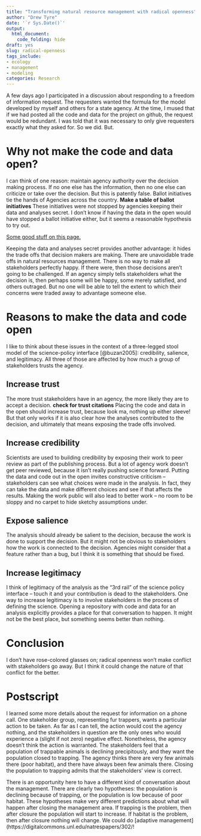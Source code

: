```yaml
---
title: "Transforming natural resource management with radical openness"
author: "Drew Tyre"
date: '`r Sys.Date()`'
output: 
  html_document:
    code_folding: hide
draft: yes
slug: radical-openness
tags_include:
- ecology
- management
- modeling
categories: Research
---
```


A few days ago I participated in a discussion about responding to a freedom of 
information request. The requesters wanted the formula for the model developed 
by myself and others for a state agency. At the time, I mused that if we had
posted all the code and data for the project on github, the request would be 
redundant. I was told that it was necessary to only give requesters exactly 
what they asked for. So we did. But.

# Why not make the code and data open? 

I can think of one reason: maintain 
agency authority over the decision making process. If no one else has the 
information, then no one else can criticize or take over the decision. But this
is patently false. Ballot initiatives tie the hands of Agencies across the country. 
**Make a table of ballot initiatives**
These initiatives were not stopped by agencies keeping their data and analyses
secret. I don't know if having the data in the open would have stopped a ballot initiative
either, but it seems a reasonable hypothesis to try out. 


[Some good stuff on this page.](https://www.outdoorlife.com/articles/hunting/2016/01/it-time-rethink-north-american-model-wildlife-conservation/)

Keeping the data and analyses secret provides another advantage: it hides the trade offs
that decision makers are making. There are unavoidable trade offs in natural 
resources management. There is no way to make all stakeholders perfectly happy. 
If there were, then those decisions aren't going to be challenged. If an agency
simply tells stakeholders what the decision is, then perhaps some will be 
happy, some merely satisfied, and others outraged. But no one will be able to
tell the extent to which their concerns were traded away to advantage someone
else. 

# Reasons to make the data and code open

I like to think about these issues in the context of a three-legged stool model
of the science-policy interface [@buzan2005]: credibility, salience, and legitimacy. 
All three of those are affected by how much a group of stakeholders trusts the agency.

## Increase trust

The more trust stakeholders have in an agency, the more likely they are to accept 
a decision. **check for trust citations** Placing the code and data in the open
should increase trust, because look ma, nothing up either sleeve! But that only
works if it is also clear how the analyses contributed to the decision, and
ultimately that means exposing the trade offs involved. 

## Increase credibility

Scientists are used to building credibility by exposing their work to peer review
as part of the publishing process. But a lot of agency work doesn't get peer 
reviewed, because it isn't really pushing science forward. Putting the data and
code out in the open invites constructive criticism -- stakeholders can see 
what choices were made in the analysis. In fact, they can take the data and make
different choices and see if that affects the results. Making the work public
will also lead to better work -- no room to be sloppy and no carpet to hide
sketchy assumptions under. 

## Expose salience

The analysis should already be salient to the decision, because the work is done
to support the decision. But it might not be obvious to stakeholders how the work
is connected to the decision. Agencies might consider that a feature rather than 
a bug, but I think it is something that should be fixed.

## Increase legitimacy

I think of legitimacy of the analysis as the "3rd rail" of the science policy
interface -- touch it and your contribution is dead to the stakeholders. One 
way to increase legitimacy is to involve stakeholders in the process of defining
the science. Opening a repository with code and data for an analysis explicitly
provides a place for that conversation to happen. It might not be the best place,
but something seems better than nothing. 


# Conclusion

I don't have rose-colored glasses on; radical openness won't make conflict with
stakeholders go away. But I think it could change the nature of that conflict for
the better. 

# Postscript

I learned some more details about the request for information on a phone call. 
One stakeholder group, representing fur trappers, wants a particular action to be taken. As far as I can tell,
the action would cost the agency nothing, and the stakeholders in question are
the only ones who would experience a (slight if not zero) negative effect. 
Nonetheless, the agency doesn't think the action is warranted. The stakeholders 
feel that a population of trappable animals is declining precipitously, and they
want the population closed to trapping. The agency thinks there are very few 
animals there (poor habitat), and there have always been few animals there. 
Closing the population to trapping admits that the stakeholders' view is correct. 

There is an opportunity here to have a different kind of conversation about
the management. There are clearly two hypotheses: the population is declining
because of trapping, or the population is low because of poor habitat. These
hypotheses make very different predictions about what will happen after closing
the management area. If trapping is the problem, then after closure the population
will start to increase. If habitat is the problem, then after closure nothing
will change. We could do [adaptive management](https://digitalcommons.unl.edu/natrespapers/302/! 


